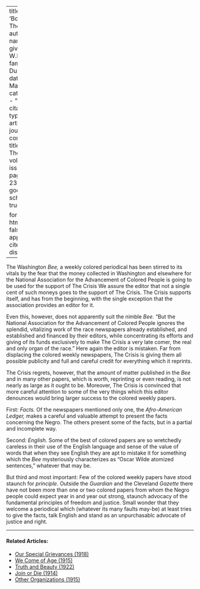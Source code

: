 
---
title: 'Booming The Crisis'
author:
  - name:
      given: W.E.B.
      family: Du Bois
date: Mar. 1914
categories: 
  - ""
citation: 
  type: article-journal
  container-title: The Crisis
  volume: 7
  issue: 5
  page: 239-240
google-scholar: true

format:
  html:
    toc: false
    appendix-cite-as: display
---



The Washington *Bee,* a weekly colored periodical has been stirred to its
vitals by the fear that the money collected in Washington and elsewhere
for the National Association for the Advancement of Colored People is
going to be used for the support of <span class="small-caps">The Crisis</span> We assure
the editor that not a single cent of such moneys goes to the support of
<span class="small-caps">The Crisis</span>. <span class="small-caps">The Crisis</span> supports itself, and has from the
beginning, with the single exception that the association provides an
editor for it.

Even this, however, does not apparently suit the nimble *Bee.* "But the
National Association for the Advancement of Colored People ignores the
splendid, vitalizing work of the race newspapers already established,
and established and financed by their editors, while concentrating its
efforts and giving of its funds exclusively to make <span class="small-caps">The Crisis</span> a very late comer, the real and only organ of the race." Here again the editor is mistaken. Far from displacing the colored weekly newspapers, <span class="small-caps">The Crisis</span> is giving them all
possible publicity and full and careful credit for everything which it
reprints.

<span class="small-caps">The Crisis</span> regrets, however, that the amount of matter published in the *Bee* and in many other papers, which is worth, reprinting or even reading, is not nearly as large as it ought to be. Moreover, <span class="small-caps">The Crisis</span> is convinced that more careful attention to some of the very things which this editor denounces would bring larger success to the colored weekly papers.

First: *Facts.* Of the newspapers mentioned only one, the *Afro-American Ledger,* makes a careful and valuable attempt to present the facts concerning the Negro. The others present some of the facts, but in a partial and incomplete way.

Second: *English.* Some of the best of colored papers are so wretchedly
careless in their use of the English language and sense of the value of
words that when they see English they are apt to mistake it for
something which the *Bee* mysteriously characterizes as "Oscar Wilde
atomized sentences," whatever that may be.

But third and most important: Few of the colored weekly papers have
stood staunch for *principle.* Outside the *Guardian* and the Cleveland
*Gazette* there have not been more than one or two colored papers from
whom the Negro people could expect year in and year out strong, staunch
advocacy of the fundamental principles of freedom and justice. Small
wonder that they welcome a periodical which (whatever its many faults
may-be) at least tries to give the facts, talk English and stand as an
unpurchasablc advocate of justice and right.

<!-- Similar articles start here -->

<hr>
#### Related Articles:

* [Our Special Grievances (1918)](/Volumes/16/05/our_special_greivances.html)
* [We Come of Age (1915)](/Volumes/11/01/we_come_of_age.html)
* [Truth and Beauty (1922)](/Volumes/25/01/truth_and_beauty.html)
* [Join or Die (1914)](/Volumes/07/03/fightordie.html)
* [Other Organizations (1915)](/Volumes/10/05/other_organizations.html)

<!-- Similar articles end here -->